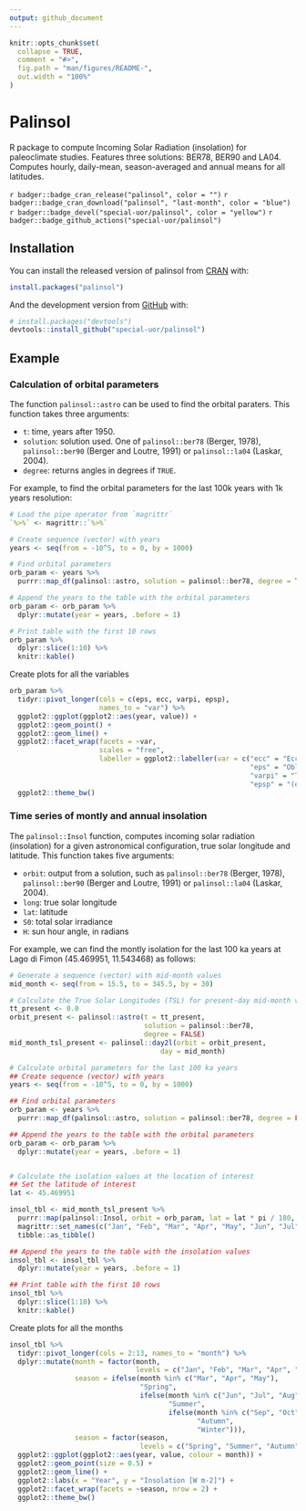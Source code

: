 ```yaml
---
output: github_document
---
```


<!-- README.md is generated from README.Rmd. Please edit that file -->

```r
knitr::opts_chunk$set(
  collapse = TRUE,
  comment = "#>",
  fig.path = "man/figures/README-",
  out.width = "100%"
)
```

# Palinsol

R package to compute Incoming Solar Radiation (insolation) for paleoclimate studies.
Features three solutions: BER78, BER90 and LA04. Computes hourly, daily-mean, season-averaged and annual means for all latitudes.

<!-- badges: start -->
`r badger::badge_cran_release("palinsol", color = "")`
`r badger::badge_cran_download("palinsol", "last-month", color = "blue")`
`r badger::badge_devel("special-uor/palinsol", color = "yellow")`
`r badger::badge_github_actions("special-uor/palinsol")`
<!-- badges: end -->

## Installation

You can install the released version of palinsol from [CRAN](https://CRAN.R-project.org) with:

``` r
install.packages("palinsol")
```

And the development version from [GitHub](https://github.com/) with:

``` r
# install.packages("devtools")
devtools::install_github("special-uor/palinsol")
```

## Example

### Calculation of orbital parameters
The function `palinsol::astro` can be used to find the orbital paraters. This function takes three arguments:

- `t`:            time, years after 1950.
- `solution`:	    solution used. One of `palinsol::ber78` (Berger, 1978), `palinsol::ber90` (Berger and Loutre, 1991) or `palinsol::la04` (Laskar, 2004).
- `degree`:	      returns angles in degrees if `TRUE`.

For example, to find the orbital parameters for the last 100k years with 1k years resolution:

```r
# Load the pipe operator from `magrittr`
`%>%` <- magrittr::`%>%`

# Create sequence (vector) with years
years <- seq(from = -10^5, to = 0, by = 1000)

# Find orbital parameters
orb_param <- years %>%
  purrr::map_df(palinsol::astro, solution = palinsol::ber78, degree = TRUE)

# Append the years to the table with the orbital parameters
orb_param <- orb_param %>%
  dplyr::mutate(year = years, .before = 1)

# Print table with the first 10 rows
orb_param %>%
  dplyr::slice(1:10) %>%
  knitr::kable()
```

Create plots for all the variables
```r
orb_param %>%
  tidyr::pivot_longer(cols = c(eps, ecc, varpi, epsp),
                      names_to = "var") %>%
  ggplot2::ggplot(ggplot2::aes(year, value)) +
  ggplot2::geom_point() +
  ggplot2::geom_line() +
  ggplot2::facet_wrap(facets = ~var, 
                      scales = "free",
                      labeller = ggplot2::labeller(var = c("ecc" = "Eccentricity (ecc)",
                                                           "eps" = "Obliquity (eps)",
                                                           "varpi" = "True Solar Longitude of the Perihelion (varpi)",
                                                           "epsp" = "(epsp)"))) +
  ggplot2::theme_bw()
```

### Time series of montly and annual insolation
The `palinsol::Insol` function, computes incoming solar radiation (insolation) for a given astronomical configuration, true solar longitude and latitude. This function takes five arguments:

- `orbit`: output from a solution, such as `palinsol::ber78` (Berger, 1978), `palinsol::ber90` (Berger and Loutre, 1991) or `palinsol::la04` (Laskar, 2004).
- `long`:	true solar longitude
- `lat`: latitude
- `S0`: total solar irradiance
- `H`: sun hour angle, in radians

For example, we can find the montly isolation for the last 100 ka years at Lago di Fimon (45.469951, 11.543468) as follows:
```r
# Generate a sequence (vector) with mid-month values
mid_month <- seq(from = 15.5, to = 345.5, by = 30)

# Calculate the True Solar Longitudes (TSL) for present-day mid-month values
tt_present <- 0.0
orbit_present <- palinsol::astro(t = tt_present, 
                                 solution = palinsol::ber78, 
                                 degree = FALSE)
mid_month_tsl_present <- palinsol::day2l(orbit = orbit_present, 
                                     day = mid_month)

# Calculate orbital parameters for the last 100 ka years
## Create sequence (vector) with years
years <- seq(from = -10^5, to = 0, by = 1000)

## Find orbital parameters
orb_param <- years %>%
  purrr::map_df(palinsol::astro, solution = palinsol::ber78, degree = FALSE)

## Append the years to the table with the orbital parameters
orb_param <- orb_param %>%
  dplyr::mutate(year = years, .before = 1)


# Calculate the isolation values at the location of interest
## Set the latitude of interest
lat <- 45.469951

insol_tbl <- mid_month_tsl_present %>%
  purrr::map(palinsol::Insol, orbit = orb_param, lat = lat * pi / 180, S0 = 1365) %>%
  magrittr::set_names(c("Jan", "Feb", "Mar", "Apr", "May", "Jun", "Jul", "Aug", "Sep", "Oct", "Nov", "Dec")) %>%
  tibble::as_tibble()

## Append the years to the table with the insolation values
insol_tbl <- insol_tbl %>%
  dplyr::mutate(year = years, .before = 1)

## Print table with the first 10 rows
insol_tbl %>%
  dplyr::slice(1:10) %>%
  knitr::kable()
```

Create plots for all the months
```r
insol_tbl %>%
  tidyr::pivot_longer(cols = 2:13, names_to = "month") %>%
  dplyr::mutate(month = factor(month,
                               levels = c("Jan", "Feb", "Mar", "Apr", "May", "Jun", "Jul", "Aug", "Sep", "Oct", "Nov", "Dec")),
                season = ifelse(month %in% c("Mar", "Apr", "May"),
                                "Spring",
                                ifelse(month %in% c("Jun", "Jul", "Aug"),
                                       "Summer",
                                       ifelse(month %in% c("Sep", "Oct", "Nov"),
                                              "Autumn",
                                              "Winter"))),
                season = factor(season,
                                levels = c("Spring", "Summer", "Autumn", "Winter"))) %>%
  ggplot2::ggplot(ggplot2::aes(year, value, colour = month)) +
  ggplot2::geom_point(size = 0.5) +
  ggplot2::geom_line() +
  ggplot2::labs(x = "Year", y = "Insolation [W m-2]") + 
  ggplot2::facet_wrap(facets = ~season, nrow = 2) +
  ggplot2::theme_bw()
```

